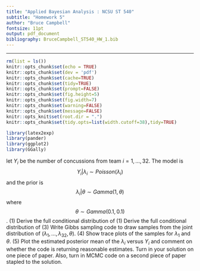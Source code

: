 ```yaml
---
title: "Applied Bayesian Analysis : NCSU ST 540"
subtitle: "Homework 5"
author: "Bruce Campbell"
fontsize: 11pt
output: pdf_document
bibliography: BruceCampbell_ST540_HW_1.bib
---
```


---
```r
rm(list = ls())
knitr::opts_chunk$set(echo = TRUE)
knitr::opts_chunk$set(dev = 'pdf')
knitr::opts_chunk$set(cache=TRUE)
knitr::opts_chunk$set(tidy=TRUE)
knitr::opts_chunk$set(prompt=FALSE)
knitr::opts_chunk$set(fig.height=5)
knitr::opts_chunk$set(fig.width=7)
knitr::opts_chunk$set(warning=FALSE)
knitr::opts_chunk$set(message=FALSE)
knitr::opts_knit$set(root.dir = ".")
knitr::opts_chunk$set(tidy.opts=list(width.cutoff=38),tidy=TRUE)

library(latex2exp)   
library(pander)
library(ggplot2)
library(GGally)
```

let $Y_i$ be the number of concussions from team $i = 1, ..., 32$. The model is 
$$Y_i|\lambda_i \sim Poisson(\lambda_i)$$
and the prior is 
$$\lambda_i|\theta \sim Gamma(1, \theta)$$ 
where 
$$\theta \sim Gamma(0.1, 0.1)$$.
(1) Derive the full conditional distribution of \lambda1
(1) Derive the full conditional distribution of \theta
(3) Write Gibbs sampling code to draw samples from the joint distribution of $(\lambda_1, ..., \lambda_32, \theta)$.
(4) Show trace plots of the samples for $\lambda_1$ and $\theta$.
(5) Plot the estimated posterior mean of the $\lambda_i$ versus $Y_i$ and comment on whether the code is
returning reasonable estimates. Turn in your solution on one piece of paper. Also, turn in MCMC code on a second piece of paper
stapled to the solution.
